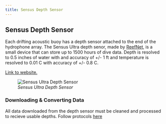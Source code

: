 ```yaml
---
title: Sensus Depth Sensor
---
```


## Sensus Depth Sensor

Each drifting acoustic buoy has a depth sensor attached to the end of the hydrophone array. The Sensus Ultra depth senor, made by [ReefNet](https://reefnet.ca/), is a small device that can store up to 1500 hours of dive data. Depth is resolved to 0.5 inches of water with and accuracy of +/- 1 ft and temperature is resolved to 0.01 C with accuracy of +/- 0.8 C.

[Link to website.](https://reefnet.ca/products/sensus/)

![*Sensus Ultra Depth Sensor*](images/Screenshot%202022-10-27%20131215.png)

### Downloading & Converting Data

All data downloaded from the depth sensor must be cleaned and processed to recieve usable depths. Follow protocols [here](https://sael-swfsc.github.io/adrift-field-methods/content/Data-Download.html#depth-data)
